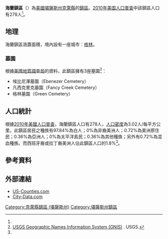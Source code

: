 {{noteTA
|G1=USState
}}
{{Infobox settlement
|official_name = 海蘭鎮區
|native_name = Highland Township
|settlement_type = 鎮區
|image_map = Map highlighting Highland Township, Clay County, Kansas.svg
|map_caption = 海蘭鎮區在克萊縣的位置
|coordinates_display = inline,title
|coordinates_region = US-KS
|subdivision_type = [[世界政區索引|國家]]
|subdivision_name = [[美国|美国]]
|subdivision_type1 = [[美國行政區劃|州]]
|subdivision_name1 = [[堪薩斯州|堪薩斯州]]
|subdivision_type2 = [[堪萨斯州行政区划|縣]]
|subdivision_name2 = [[克萊縣_(堪薩斯州)|克萊縣]]
|area_total_km2 = 91.6
|area_land_km2 = 91.54
|area_water_km2 = 0.06
|area_total_sq_mi = 35.37
|area_land_sq_mi = 35.34
|area_water_sq_mi = 0.02
|area_water_percent = 0.07
|population_as_of = [[2010年美国人口普查|2010]]
|population_footnotes = <ref name="Census 2010">{{cite web| url=http://factfinder2.census.gov| title=Race, Hispanic or Latino, Age, and Housing Occupancy: 2010 Census Redistricting Data (Public Law 94-171) Summary File (QT-PL), Highland township, Clay County, Kansas| publisher=U.S. Census Bureau, American FactFinder 2| accessdate=2016-04-22| archive-date=2013-09-11| archive-url=https://web.archive.org/web/20130911234518/http://factfinder2.census.gov/| dead-url=no}}</ref>
|population_total = 278
|population_density_km2 = auto
|elevation_footnotes = 
|elevation_m = 421
|elevation_ft = 1381
|latd = 39
|latm = 26
|lats = 00
|latNS = N
|longd = 97
|longm = 00
|longs = 46
|longEW = W
|postal_code_type =
|postal_code = 
|blank_name = [[地名信息系统|GNIS]] ID
|blank_info = [http://geonames.usgs.gov/pls/gnispublic/f?p=gnispq:3:::NO::P3_FID:1729702 1729702]
|website = 
|footnotes = 
}}

'''海蘭鎮區'''（{{lang-en|'''Highland Township'''}}）為[[美國|美國]][[堪薩斯州|堪薩斯州]][[克萊縣_(堪薩斯州)|克萊縣]]的[[行政鎮區|鎮區]]。[[2010年美国人口普查|2010年美国人口普查]]中該鎮區人口有278人<ref name="Census 2010"/>。


==地理==
海蘭鎮區涵蓋面積{{convert|91.6|km2|sqmi}}，境內設有一座城市：[[格林_(堪薩斯州)|格林]]。

===墓園===
根據[[美國地質調查局|美國地質調查局]]的資料，此鎮區擁有3座墓園<ref>[http://geonames.usgs.gov/domestic/index.html USGS Geographic Names Information System (GNIS)] {{Wayback|url=http://geonames.usgs.gov/domestic/index.html |date=20190428150204 }}. USGS.</ref>：
*埃比尼澤墓園（Ebenezer Cemetery）
*凡西克里克墓園（Fancy Creek Cemetery）
*格林墓園（Green Cemetery）

==人口統計==
根據[[2010年美國人口普查|2010年美國人口普查]]，海蘭鎮區人口有278人，[[人口密度|人口密度]]為3.02人/每平方公里。此鎮區居民之種族有97.84%為白人；0%為非裔美洲人；0.72%為美洲原住民；0.36%為亞洲人；0%為太平洋島民；0.36%為其他種族；另外有0.72%為混血種族。而西班牙裔或拉丁裔美洲人佔此鎮區人口的1.8%<ref name="Census 2010"/>。

==參考資料==
{{reflist}}

==外部連結==
* [https://web.archive.org/web/20080723112151/http://www.us-counties.com/localgov/kansas.html US-Counties.com]
* [http://www.city-data.com/township/Highland-KS.html City-Data.com]{{dead link|date=2018年3月 |bot=InternetArchiveBot |fix-attempted=yes }}

{{克萊縣 (堪薩斯州)}}

{{DEFAULTSORT:Highland}}
[[Category:克萊縣鎮區_(堪薩斯州)|Category:克萊縣鎮區 (堪薩斯州)]]
[[Category:堪薩斯州鎮區|Category:堪薩斯州鎮區]]